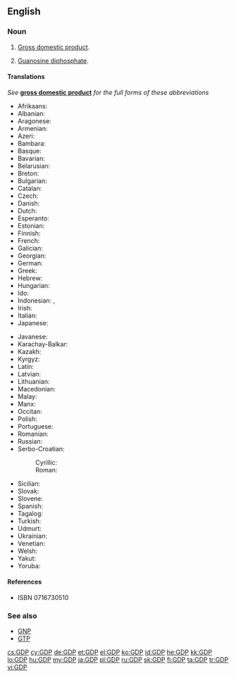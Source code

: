 ==English==
{{wikipedia|GDP (disambiguation)}}

===Noun===
{{en-noun|-|s}}

# {{context|economics|initialism|lang=en}} [[gross domestic product#English|Gross domestic product]].
# {{context|biochemistry|initialism|lang=en}} [[guanosine diphosphate#English|Guanosine diphosphate]].

====Translations====
''See'' '''[[gross domestic product]]''' ''for the full forms of these abbreviations''
{{trans-top|abbreviation of gross domestic product}}
* Afrikaans: {{t-|af|BBP}}
* Albanian: {{t-|sq|BDV}}
* Aragonese: {{t-|an|PIB}}
* Armenian: {{t-|hy|ՀՆԱ|tr=HNA|sc=Armn}}
* Azeri: {{t-|az|ÜDM}}
* Bambara: {{t-|bm|BSK}}
* Basque: {{t-|eu|BPG}}
* Bavarian: {{tø|bar|BIP}}
* Belarusian: {{t-|be|ВУП}}
* Breton: {{t-|br|PDG}}
* Bulgarian: {{t-|bg|БВП}}
* Catalan: {{t-|ca|PIB}}
* Czech: {{t+|cs|HDP}}
* Danish: {{t-|da|BNP}}
* Dutch: {{t-|nl|BBP}}
* Esperanto: {{t-|eo|MEP}}
* Estonian: {{t-|et|SKT}}
* Finnish: {{t+|fi|BKT}}
* French: {{t+|fr|PIB|m}}
* Galician: {{t-|gl|PIB}}
* Georgian: {{t-|ka|მშპ}}
* German: {{t+|de|BIP}}
* Greek: {{t+|el|ΑΕΠ|tr=AEP|sc=Grek}}
* Hebrew: {{t-|he|תמ״ג|tr=T.M.G.}}
* Hungarian: {{t-|hu|BHT}}
* Ido: {{t-|io|KLP}}
* Indonesian: {{t+|id|GDP}}, {{t-|id|PDB}}
* Irish: {{t-|ga|OTI}}
* Italian: {{t+|it|PIL}}
* Japanese: {{t+|ja|GDP}}
{{trans-mid}}
* Javanese: {{t-|jv|PDB}}
* Karachay-Balkar: {{tø|krc|БИП}}
* Kazakh: {{t+|kk|ЖІӨ}}
* Kyrgyz: {{t-|ky|ИДП}}
* Latin: {{t-|la|PDG}}
* Latvian: {{t-|lv|IKP}}
* Lithuanian: {{t-|lt|BVP}}
* Macedonian: {{t-|mk|БДП}}
* Malay: {{t-|ms|KDNK}}
* Manx: {{t-|gv|LTS}}
* Occitan: {{t-|oc|PIB}}
* Polish: {{t+|pl|PKB|m|n}}
* Portuguese: {{t+|pt|PIB}}
* Romanian: {{t-|ro|PIB}}
* Russian: {{t+|ru|ВВП|m|tr=VVP}}
* Serbo-Croatian:
*: Cyrillic: {{t-|sh|БДП}}
*: Roman: {{t-|sh|BDP}}
* Sicilian: {{t-|scn|PNL}}
* Slovak: {{t-|sk|HDP}}
* Slovene: {{t+|sl|BDP}}
* Spanish: {{t+|es|PIB}}
* Tagalog: {{t-|tl|PDP}}
* Turkish: {{t-|tr|GSYİH}}
* Udmurt: {{tø|udm|ВВП}}
* Ukrainian: {{t-|uk|ВВП}}
* Venetian: {{t-|vec|PIL}}
* Welsh: {{t+|cy|CMC}}
* Yakut: {{tø|sah|БИО}}
* Yoruba: {{t-|yo|GIO}}
{{trans-bottom}}

====References====
* {{qualifier|biochemistry}} {{reference-book
|last = Berg|first = Jeremy M.
|coauthors = Tymoczko, John; Stryer, Lubert
|title = Biochemistry
|url = http://www.ncbi.nlm.nih.gov/bookshelf/br.fcgi?book=stryer
|accessdate = 4 December 2009
|edition = Fifth eidtion|year = 2002
|publisher = W H Freeman and Company
|chapter = Common Abbreviations in Biochemistry
|chapterurl = http://www.ncbi.nlm.nih.gov/bookshelf/br.fcgi?book=stryer&part=A5607#A5649
}} ISBN 0716730510

===See also===
* [[GNP]]
* [[GTP]]

[[cs:GDP]]
[[cy:GDP]]
[[de:GDP]]
[[et:GDP]]
[[el:GDP]]
[[ko:GDP]]
[[id:GDP]]
[[he:GDP]]
[[kk:GDP]]
[[lo:GDP]]
[[hu:GDP]]
[[my:GDP]]
[[ja:GDP]]
[[pl:GDP]]
[[ru:GDP]]
[[sk:GDP]]
[[fi:GDP]]
[[ta:GDP]]
[[tr:GDP]]
[[vi:GDP]]